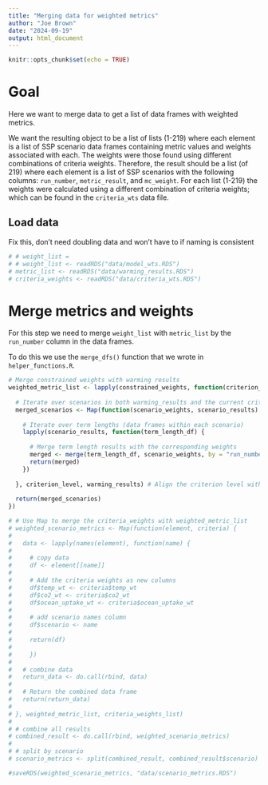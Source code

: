 ```yaml
---
title: "Merging data for weighted metrics"
author: "Joe Brown"
date: "2024-09-19"
output: html_document
---
```


```r
knitr::opts_chunk$set(echo = TRUE)
```

# Goal 

Here we want to merge data to get a list of data frames with weighted metrics.

We want the resulting object to be a list of lists (1-219) where each element is a list of SSP scenario data frames containing metric values and weights associated with each. The weights were those found using different combinations of criteria weights. Therefore, the result should be a list (of 219) where each element is a list of SSP scenarios with the following columns: `run_number`, `metric_result`, and `mc_weight`. For each list (1-219) the weights were calculated using a different combination of criteria weights; which can be found in the `criteria_wts` data file.

## Load data

Fix this, don't need doubling data and won't have to if naming is consistent

```r
# # weight_list = 
# # weight_list <- readRDS("data/model_wts.RDS")
# metric_list <- readRDS("data/warming_results.RDS")
# criteria_weights <- readRDS("data/criteria_wts.RDS")

```

# Merge metrics and weights

For this step we need to merge `weight_list` with `metric_list` by the `run_number` column in the data frames. 

To do this we use the `merge_dfs()` function that we wrote in `helper_functions.R`.

```r
# Merge constrained weights with warming results
weighted_metric_list <- lapply(constrained_weights, function(criterion_level) {
  
  # Iterate over scenarios in both warming_results and the current criterion level
  merged_scenarios <- Map(function(scenario_weights, scenario_results) {
    
    # Iterate over term lengths (data frames within each scenario)
    lapply(scenario_results, function(term_length_df) {
      
      # Merge term length results with the corresponding weights
      merged <- merge(term_length_df, scenario_weights, by = "run_number")
      return(merged)
    })
    
  }, criterion_level, warming_results) # Align the criterion level with warming_results by scenario
  
  return(merged_scenarios)
})


```

```r
# # Use Map to merge the criteria_weights with weighted_metric_list
# weighted_scenario_metrics <- Map(function(element, criteria) {
#   
#   data <- lapply(names(element), function(name) {
#     
#     # copy data
#     df <- element[[name]]
#     
#     # Add the criteria weights as new columns
#     df$temp_wt <- criteria$temp_wt
#     df$co2_wt <- criteria$co2_wt
#     df$ocean_uptake_wt <- criteria$ocean_uptake_wt
#     
#     # add scenario names column
#     df$scenario <- name
#     
#     return(df)
#   
#     })
#   
#   # combine data 
#   return_data <- do.call(rbind, data)
#   
#   # Return the combined data frame
#   return(return_data)
#   
# }, weighted_metric_list, criteria_weights_list)
# 
# # combine all results
# combined_result <- do.call(rbind, weighted_scenario_metrics)
# 
# # split by scenario
# scenario_metrics <- split(combined_result, combined_result$scenario)

```

```r
#saveRDS(weighted_scenario_metrics, "data/scenario_metrics.RDS")
```

